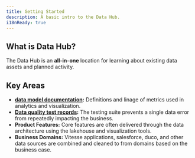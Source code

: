 ```yaml
---
title: Getting Started
description: A basic intro to the Data Hub.
i18nReady: true
---
```


<h2>What is Data Hub?</h2>

The Data Hub is an **all-in-one** location for learning about existing data assets and planned activity.

## Key Areas

- **[data model documentation](https://):** Definitions and linage of metrics used in analytics and visualization.
- **[Data quality test records](https://kind-forest-03dc9c310.3.azurestaticapps.net/gx):** The testing suite prevents a single data error from repeatedly impacting the business.
- **Product Features:** Core features are often delivered through the data architecture using the lakehouse and visualization tools.
- **Business Domains:** Vitesse applications, salesforce, duco, and other data sources are combined and cleaned to from domains based on the business case.
